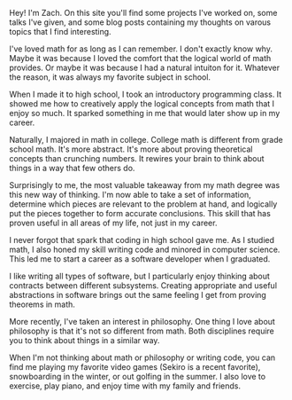 Hey! I'm Zach. On this site you'll find some projects I've worked on, some talks I've given, and some blog posts containing my thoughts on varous topics that I find interesting.

I've loved math for as long as I can remember. I don't exactly know why. Maybe it was because I loved the comfort that the logical world of math provides. Or maybe it was because I had a natural intuiton for it. Whatever the reason, it was always my favorite subject in school.

When I made it to high school, I took an introductory programming class. It showed me how to creatively apply the logical concepts from math that I enjoy so much. It sparked something in me that would later show up in my career.

Naturally, I majored in math in college. College math is different from grade school math. It's more abstract. It's more about proving theoretical concepts than crunching numbers. It rewires your brain to think about things in a way that few others do.

Surprisingly to me, the most valuable takeaway from my math degree was this new way of thinking. I'm now able to take a set of information, determine which pieces are relevant to the problem at hand, and logically put the pieces together to form accurate conclusions. This skill that has proven useful in all areas of my life, not just in my career.

I never forgot that spark that coding in high school gave me. As I studied math, I also honed my skill writing code and minored in computer science. This led me to start a career as a software developer when I graduated.

I like writing all types of software, but I particularly enjoy thinking about contracts between different subsystems. Creating appropriate and useful abstractions in software brings out the same feeling I get from proving theorems in math.

More recently, I've taken an interest in philosophy. One thing I love about philosophy is that it's not so different from math. Both disciplines require you to think about things in a similar way.

When I'm not thinking about math or philosophy or writing code, you can find me playing my favorite video games (Sekiro is a recent favorite), snowboarding in the winter, or out golfing in the summer. I also love to exercise, play piano, and enjoy time with my family and friends.
